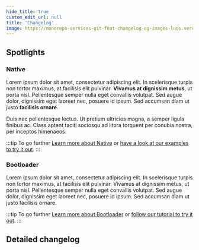 ```yaml
---
hide_title: true
custom_edit_url: null
title: 'Changelog'
image: https://monorepo-services-git-feat-changelog-og-images-luos.vercel.app/app/api/images/release?version=2.7.0
---
```



## Spotlights

### Native

Lorem ipsum dolor sit amet, consectetur adipiscing elit. In scelerisque turpis non tortor maximus, at facilisis elit pulvinar. **Vivamus at dignissim metus**, ut porta nisl. Pellentesque semper nulla eget convallis volutpat. Sed augue dolor, dignissim eget laoreet nec, posuere id ipsum. Sed accumsan diam ut justo **facilisis ornare**.

Duis nec pellentesque lectus. Ut pretium ultricies magna, a semper ligula finibus ac. Class aptent taciti sociosqu ad litora torquent per conubia nostra, per inceptos himenaeos.

:::tip To go further
[Learn more about Native](./luos-technology/index.mdx) or [have a look at our examples to try it out](https://github.com/luos-io/luos_engine/examples/projects/native).
:::

### Bootloader

Lorem ipsum dolor sit amet, consectetur adipiscing elit. In scelerisque turpis non tortor maximus, at facilisis elit pulvinar. Vivamus at dignissim metus, ut porta nisl. Pellentesque semper nulla eget convallis volutpat. Sed augue dolor, dignissim eget laoreet nec, posuere id ipsum. Sed accumsan diam ut justo facilisis ornare.

:::tip To go further
[Learn more about Bootloader](./tools/bootloader.mdx) or [follow our tutorial to try it out](/tutorials/bootloader).
:::

## Detailed changelog

<ReleaseComponent />
